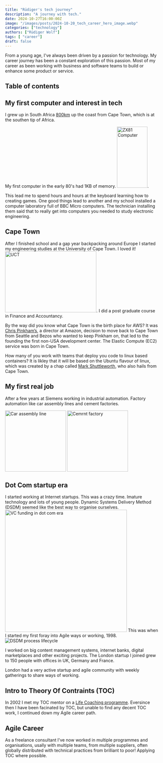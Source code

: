 ```yaml
---
title: "Rüdiger's tech journey"
description: "A journey with tech."
date: 2024-10-27T16:00:00Z
image: "/images/posts/2024-10-20_tech_career_hero_image.webp"
categories: ["technology"]
authors: ["Rüdiger Wolf"]
tags: [ "career"]
draft: false
---
```


From a young age, I've always been driven by a passion for technology. My career journey has been a constant exploration of this passion. Most of my career as been working with business and software teams to build or enhance some product or service.


## Table of contents

## My first computer and interest in tech

I grew up in South Africa [800km](https://zoom.earth/maps/radar/#view=-12.57,27.52,5z/date=2024-10-20,12:40,+1) up the coast from Cape Town, which is at the southen tip of Africa.

My first computer in the early 80's had 1KB of memory. <Image src={zx81} alt="ZX81 Computer" width="100" height="200"/>.

This lead me to spend hours and hours at the keyboard learning how to creating games. One good things lead to another and my school installed a computer laboratory full of BBC Micro computers. The technician installing them said that to really get into computers you needed to study electronic engineering.

## Cape Town


After I finished school and a gap year backpacking around Europe I started my engineering studies at the University of Cape Town. I loved it! <Image src={UCT} alt="UCT" width="300" height="200"/>.  I did a post graduate course in Finance and Accountancy.

By the way did you know what Cape Town is the birth place for AWS? It was [Chris Pinkham’s](https://gadgeteer.co.za/chris-pinkham-south-african-who-helped-build-amazon-web-services-team-cape-town-engineers/), a director at Amazon, decision to move back to Cape Town from Seattle and Bezos who wanted to keep Pinkham on, that led to the founding the first non-USA development center. The Elastic Compute (EC2) service was born in Cape Town.

How many of you work with teams that deploy you code to linux based containers? It is likley that it will be based on the Ubuntu flavour of linux, which was created by a chap called [Mark Shuttleworth](https://en.wikipedia.org/wiki/Mark_Shuttleworth), who also hails from Cape Town.

## My first real job

After a few years at Siemens working in industrial automation.  Factory automation like car assembly lines and cement factories.

<img src="https://upload.wikimedia.org/wikipedia/commons/8/8e/Bundesarchiv_B_145_Bild-F060157-0023%2C_Wolfsburg%2C_VW_Autowerk.jpg" alt="Car assembly line" width="200"/>
<img src="https://upload.wikimedia.org/wikipedia/commons/2/29/Tarmac%27s_Tunstead_Cement_Plant_-_geograph.org.uk_-_1360932.jpg" alt="Cemrnt factory" width="200"/>

## Dot Com startup era

I started working at Internet startups. This was a crazy time. Imature technology and lots of young people. Dynamic Systems Delivery Method (DSDM) seemed like the best way to organise ourselves.
<img src="https://upload.wikimedia.org/wikipedia/commons/5/50/US_VC_funding.png" alt="VC funding in dot com era" width="400" />
This was when I started my first foray into Agile ways or working, 1998. 
<img src="https://www.agilebusiness.org/static/de283311-0e31-4bd8-8b417e33aae0c7ee/360x273_highestperformance__4a7c7e45a350/16c-qualitycontrolandas.png" alt="DSDM process lifecycle" />

I worked on big content management systems, internet banks, digital marketplaces and other exciting projects. The London startup I joined grew to 150 people with offices in UK, Germany and France.

London had a very active startup and agile community with weekly gatherings to share ways of working.

## Intro to Theory Of Contraints (TOC)

In 2002 I met my TOC mentor on a [Life Coaching programme](https://www.landmarkworldwide.com/). Eversince then I have been facinated by TOC, but unable to find any decent TOC work, I continued down my Agile career path.

## Agile Career

As a freelance consultant I've now worked in multiple programmes and organisations, usally with multiple teams, from multiple suppliers, often globally distributed with technical practices from brilliant to poor! Applying TOC where possible.

